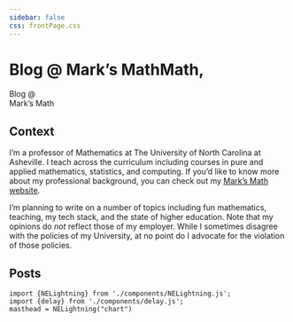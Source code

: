 ```yaml
---
sidebar: false
css: frontPage.css 
---
```


<!-- The animated title block -->
<div id="masthead">
<h1 class='small-title h1'>Blog @ Mark's Math<span class="what">Math,</span></h1>
<div class="chart_container">
<div id="chart"></div>
<div class="hide-small markon">Blog @</div>
<div class="hide-small what">Mark's Math</div>
</div>
</div>

## Context

I'm a professor of Mathematics at The University of North Carolina at Asheville. I teach across the curriculum including courses in pure and applied mathematics, statistics, and computing. If you'd like to know more about my professional background, you can check out my [Mark's Math website](https://marksmath.org/).

I'm planning to write on a number of topics including fun mathematics, teaching, my tech stack, and the state of higher education. Note that my opinions do *not* reflect those of my employer. While I sometimes disagree with the policies of my University, at no point do I advocate for the violation of those policies.

## Posts 



```ojs
import {NELightning} from './components/NELightning.js';
import {delay} from './components/delay.js';
masthead = NELightning("chart")
```

